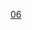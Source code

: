 {{Cat main|巴黎第六區}}
{{Paris Arrondissements|arrondissement={{{arrondissement|6e}}}}}
{{Commonscat|Paris VIe arrondissement}}

[[Category:巴黎区份|06]]